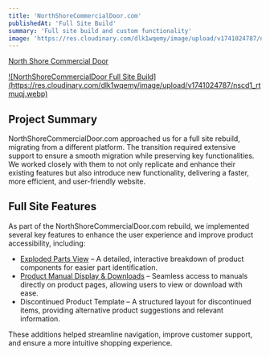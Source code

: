 ```yaml
---
title: 'NorthShoreCommercialDoor.com'
publishedAt: 'Full Site Build'
summary: 'Full site build and custom functionality'
image: 'https://res.cloudinary.com/dlk1wqemy/image/upload/v1741024787/nscd1_rtmuqj.webp'
---
```


[North Shore Commercial Door](https://www.northshorecommercialdoor.com/)

<a href="https://res.cloudinary.com/dlk1wqemy/image/upload/v1741024787/nscd1_rtmuqj.webp">
![NorthShoreCommercialDoor Full Site Build](https://res.cloudinary.com/dlk1wqemy/image/upload/v1741024787/nscd1_rtmuqj.webp)
</a>

## Project Summary

NorthShoreCommercialDoor.com approached us for a full site rebuild, migrating from a different platform. The transition required extensive support to ensure a smooth migration while preserving key functionalities. We worked closely with them to not only replicate and enhance their existing features but also introduce new functionality, delivering a faster, more efficient, and user-friendly website.

## Full Site Features

As part of the NorthShoreCommercialDoor.com rebuild, we implemented several key features to enhance the user experience and improve product accessibility, including:

- [Exploded Parts View](https://www.northshorecommercialdoor.com/sears-craftsman/epv/model-20057933-opener-parts/) – A detailed, interactive breakdown of product components for easier part identification.
- [Product Manual Display & Downloads](https://www.northshorecommercialdoor.com/xcroblgadore.html/#tab-manual) – Seamless access to manuals directly on product pages, allowing users to view or download with ease.
- Discontinued Product Template – A structured layout for discontinued items, providing alternative product suggestions and relevant information.

These additions helped streamline navigation, improve customer support, and ensure a more intuitive shopping experience.
